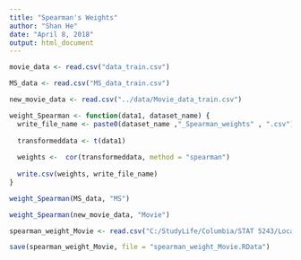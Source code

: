 ```yaml
---
title: "Spearman's Weights"
author: "Shan He"
date: "April 8, 2018"
output: html_document
---
```



```r
movie_data <- read.csv("data_train.csv")

MS_data <- read.csv("MS_data_train.csv")

new_movie_data <- read.csv("../data/Movie_data_train.csv")

weight_Spearman <- function(data1, dataset_name) {
  write_file_name <- paste0(dataset_name ,"_Spearman_weights" , ".csv")
  
  transformeddata <- t(data1)
  
  weights <-  cor(transformeddata, method = "spearman")
  
  write.csv(weights, write_file_name)
}

weight_Spearman(MS_data, "MS")

weight_Spearman(new_movie_data, "Movie")

spearman_weight_Movie <- read.csv("C:/StudyLife/Columbia/STAT 5243/Local Project 4/Each Movie Case/Movie_Spearman_weights.csv") 

save(spearman_weight_Movie, file = "spearman_weight_Movie.RData")
```